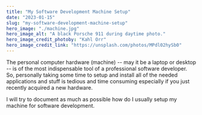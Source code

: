```yaml
---
title: "My Software Development Machine Setup"
date: "2023-01-15"
slug: "my-software-development-machine-setup"
hero_image: "./machine.jpg"
hero_image_alt: "A black Porsche 911 during daytime photo."
hero_image_credit_photoby: "Kahl Orr"
hero_image_credit_link: "https://unsplash.com/photos/MPdl02hySb0"
---
```


The personal computer hardware (machine) -- may it be a laptop or desktop -- is
of the most indispensable tool of a professional software developer. So,
personally taking some time to setup and install all of the needed applications
and stuff is tedious and time consuming especially if you just recently
acquired a new hardware.

I will try to document as much as possible how do I usually setup my machine
for software development.
